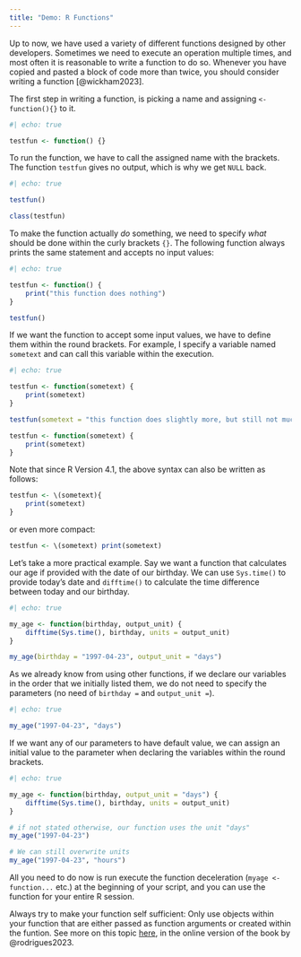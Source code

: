 ```yaml
---
title: "Demo: R Functions"
---
```



Up to now, we have used a variety of different functions designed by other developers. Sometimes we need to execute an operation multiple times, and most often it is reasonable to write a function to do so. Whenever you have copied and pasted a block of code more than twice, you should consider writing a function [@wickham2023]. 

The first step in writing a function, is picking a name and assigning `<- function(){}` to it.

```r
#| echo: true

testfun <- function() {}
```

To run the function, we have to call the assigned name with the brackets. The function `testfun` gives no output, which is why we get `NULL` back. 

```r
#| echo: true

testfun()

class(testfun)
```

To make the function actually *do* something, we need to specify *what* should be done within the curly brackets `{}`. The following function always prints the same statement and accepts no input values:

```r
#| echo: true

testfun <- function() {
    print("this function does nothing")
}

testfun()
```

If we want the function to accept some input values, we have to define them within the round brackets. For example, I specify a variable named `sometext` and can call this variable within the execution.

```r
#| echo: true

testfun <- function(sometext) {
    print(sometext)
}

testfun(sometext = "this function does slightly more, but still not much")
```

:::{.callout-note collapse="true"}

```r
testfun <- function(sometext) {
    print(sometext)
}
```

Note that since R Version 4.1, the above syntax can also be written as follows:

```r
testfun <- \(sometext){
    print(sometext)
}
```

or even more compact:

```r
testfun <- \(sometext) print(sometext)
```

:::

Let's take a more practical example. Say we want a function that calculates our age if provided with the date of our birthday. We can use `Sys.time()` to provide today's date and `difftime()` to calculate the time difference between today and our birthday.

```r
#| echo: true

my_age <- function(birthday, output_unit) {
    difftime(Sys.time(), birthday, units = output_unit)
}

my_age(birthday = "1997-04-23", output_unit = "days")
```

As we already know from using other functions, if we declare our variables in the order that we initially listed them, we do not need to specify the parameters (no need of `birthday = ` and `output_unit =`).

```r
#| echo: true

my_age("1997-04-23", "days")
```

If we want any of our parameters to have default value, we can assign an initial value to the parameter when declaring the variables within the round brackets.

```r
#| echo: true

my_age <- function(birthday, output_unit = "days") {
    difftime(Sys.time(), birthday, units = output_unit)
}

# if not stated otherwise, our function uses the unit "days"
my_age("1997-04-23")

# We can still overwrite units
my_age("1997-04-23", "hours")
```

All you need to do now is run execute the function deceleration (`myage <- function...` etc.) at the beginning of your script, and you can use the function for your entire R session. 

:::{.callout-important}
Always try to make your function self sufficient: Only use objects within your function that are either passed as function arguments or created within the funtion. See more on this topic [here](https://raps-with-r.dev/fprog.html#referentially-transparent-and-pure-functions), in the online version of the book by @rodrigues2023.
:::